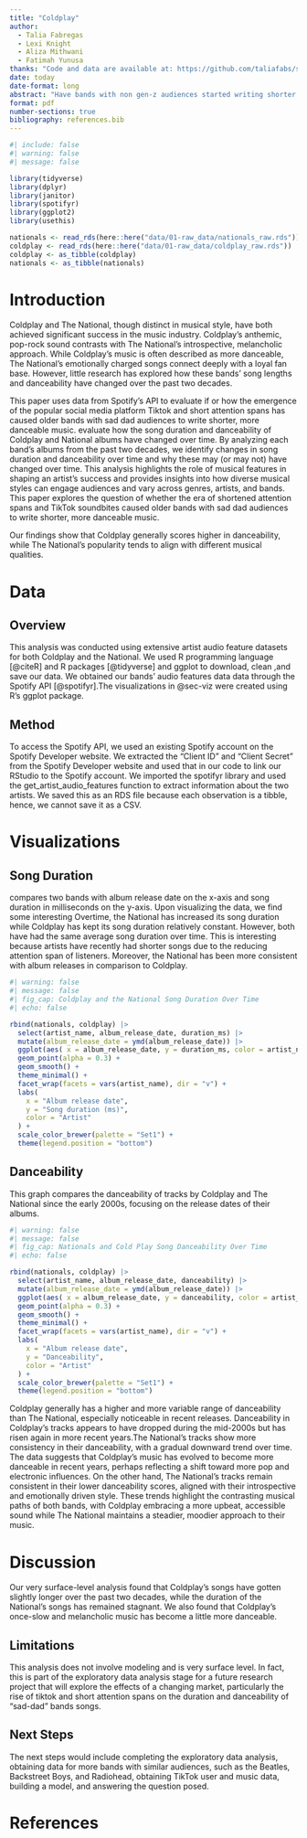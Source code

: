 ```yaml
---
title: "Coldplay"
author: 
  - Talia Fabregas
  - Lexi Knight
  - Aliza Mithwani
  - Fatimah Yunusa
thanks: "Code and data are available at: https://github.com/taliafabs/spotify-analysis-example."
date: today
date-format: long
abstract: "Have bands with non gen-z audiences started writing shorter and more danceable songs since the rise of TikTok? This paper performs exploratory data analysis on audio feature data for the National and Coldplay. We found that over the past 20 years, Coldplay's song duration has decreased while its danceability has increased. On the contrary, we did not observe any notable changes in these audio metrics for The National."
format: pdf
number-sections: true
bibliography: references.bib
---
```


```r
#| include: false
#| warning: false
#| message: false

library(tidyverse)
library(dplyr)
library(janitor)
library(spotifyr)
library(ggplot2)
library(usethis)

nationals <- read_rds(here::here("data/01-raw_data/nationals_raw.rds"))
coldplay <- read_rds(here::here("data/01-raw_data/coldplay_raw.rds"))
coldplay <- as_tibble(coldplay)
nationals <- as_tibble(nationals)
```

# Introduction
Coldplay and The National, though distinct in musical style, have both achieved significant success in the music industry. Coldplay's anthemic, pop-rock sound contrasts with The National’s introspective, melancholic approach. While Coldplay’s music is often described as more danceable, The National’s emotionally charged songs connect deeply with a loyal fan base. However, little research has explored how these bands' song lengths and danceability have changed over the past two decades.

This paper uses data from Spotify's API to evaluate if or how the emergence of the popular social media platform Tiktok and short attention spans has caused older bands with sad dad audiences to write shorter, more danceable music. 
evaluate how the song duration and danceability of Coldplay and National albums have changed over time. By analyzing each band's albums from the past two decades, we identify changes in song duration and danceability over time and why these may (or may not) have changed over time. This analysis highlights the role of musical features in shaping an artist’s success and provides insights into how diverse musical styles can engage audiences and vary across genres, artists, and bands. This paper explores the question of whether the era of shortened attention spans and TikTok soundbites caused older bands with sad dad audiences to write shorter, more danceable music. 

Our findings show that Coldplay generally scores higher in danceability, while The National’s popularity tends to align with different musical qualities.


# Data {#sec-data}

## Overview
This analysis was conducted using extensive artist audio feature datasets for both Coldplay and the National. We used R programming language [@citeR] and R packages [@tidyverse] and ggplot to download, clean ,and save our data. We obtained our bands' audio features data data through the Spotify API [@spotifyr].The visualizations in @sec-viz were created using R's ggplot package.

## Method
To access the Spotify API, we used an existing Spotify account on the Spotify Developer website. We extracted the “Client ID” and “Client Secret” from the Spotify Developer website and used that in our code to link our RStudio to the Spotify account. We imported the spotifyr library and used the get_artist_audio_features function to extract information about the two artists. We saved this as an RDS file because each observation is a tibble, hence, we cannot save it as a CSV.

# Visualizations {#sec-viz}

## Song Duration

compares two bands with album release date on the x-axis and song duration in milliseconds on the y-axis. Upon visualizing the data, we find some interesting Overtime, the National has increased its song duration while Coldplay has kept its song duration relatively constant. However, both have had the same average song duration over time. This is interesting because artists have recently had shorter songs due to the reducing attention span of listeners. Moreover, the National has been more consistent with album releases in comparison to Coldplay.

```r
#| warning: false
#| message: false
#| fig_cap: Coldplay and the National Song Duration Over Time
#| echo: false

rbind(nationals, coldplay) |>
  select(artist_name, album_release_date, duration_ms) |>
  mutate(album_release_date = ymd(album_release_date)) |> 
  ggplot(aes( x = album_release_date, y = duration_ms, color = artist_name)) +
  geom_point(alpha = 0.3) +
  geom_smooth() +
  theme_minimal() +
  facet_wrap(facets = vars(artist_name), dir = "v") +
  labs(
    x = "Album release date",
    y = "Song duration (ms)",
    color = "Artist"
  ) +
  scale_color_brewer(palette = "Set1") +
  theme(legend.position = "bottom")
```
## Danceability

This graph compares the danceability of tracks by Coldplay and The National since the early 2000s, focusing on the release dates of their albums.
 
```r
#| warning: false
#| message: false
#| fig_cap: Nationals and Cold Play Song Danceability Over Time
#| echo: false

rbind(nationals, coldplay) |>
  select(artist_name, album_release_date, danceability) |>
  mutate(album_release_date = ymd(album_release_date)) |> 
  ggplot(aes( x = album_release_date, y = danceability, color = artist_name)) +
  geom_point(alpha = 0.3) +
  geom_smooth() +
  theme_minimal() +
  facet_wrap(facets = vars(artist_name), dir = "v") +
  labs(
    x = "Album release date",
    y = "Danceability",
    color = "Artist"
  ) +
  scale_color_brewer(palette = "Set1") +
  theme(legend.position = "bottom")
```

Coldplay generally has a higher and more variable range of danceability than The National, especially noticeable in recent releases. Danceability in Coldplay's tracks appears to have dropped during the mid-2000s but has risen again in more recent years.The National’s tracks show more consistency in their danceability, with a gradual downward trend over time.
The data suggests that Coldplay's music has evolved to become more danceable in recent years, perhaps reflecting a shift toward more pop and electronic influences. On the other hand, The National’s tracks remain consistent in their lower danceability scores, aligned with their introspective and emotionally driven style. These trends highlight the contrasting musical paths of both bands, with Coldplay embracing a more upbeat, accessible sound while The National maintains a steadier, moodier approach to their music. 


# Discussion
Our very surface-level analysis found that Coldplay's songs have gotten slightly longer over the past two decades, while the duration of the National's songs has remained stagnant. We also found that Coldplay's once-slow and melancholic music has become a little more danceable. 

## Limitations
This analysis does not involve modeling and is very surface level. In fact, this is part of the exploratory data analysis stage for a future research project that will explore the effects of a changing market, particularly the rise of tiktok and short attention spans on the duration and danceability of "sad-dad" bands songs.

## Next Steps
The next steps would include completing the exploratory data analysis, obtaining data for more bands with similar audiences, such as the Beatles, Backstreet Boys, and Radiohead, obtaining TikTok user and music data, building a model, and answering the question posed.

\newpage


# References


